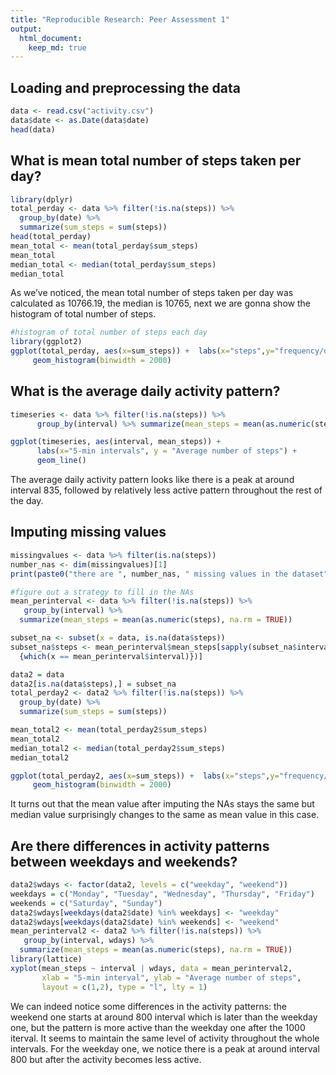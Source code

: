```yaml
---
title: "Reproducible Research: Peer Assessment 1"
output: 
  html_document:
    keep_md: true
---
```



## Loading and preprocessing the data
```r
data <- read.csv("activity.csv")
data$date <- as.Date(data$date)
head(data)
```

## What is mean total number of steps taken per day?
```r
library(dplyr)
total_perday <- data %>% filter(!is.na(steps)) %>% 
  group_by(date) %>% 
  summarize(sum_steps = sum(steps))
head(total_perday)
mean_total <- mean(total_perday$sum_steps)
mean_total
median_total <- median(total_perday$sum_steps)
median_total
```
As we've noticed, the mean total number of steps taken per day was calculated as 10766.19, the median is 10765, next we are gonna show the histogram of total number of steps. 

```r
#histogram of total number of steps each day
library(ggplot2)
ggplot(total_perday, aes(x=sum_steps)) +  labs(x="steps",y="frequency/days") +
     geom_histogram(binwidth = 2000)
```


## What is the average daily activity pattern?
```r
timeseries <- data %>% filter(!is.na(steps)) %>% 
      group_by(interval) %>% summarize(mean_steps = mean(as.numeric(steps), na.rm = TRUE))

ggplot(timeseries, aes(interval, mean_steps)) + 
      labs(x="5-min intervals", y = "Average number of steps") + 
      geom_line()
```

The average daily activity pattern looks like there is a peak at around interval 835, followed by relatively less active pattern throughout the rest of the day.

## Imputing missing values
```r
missingvalues <- data %>% filter(is.na(steps))
number_nas <- dim(missingvalues)[1]
print(paste0("there are ", number_nas, " missing values in the dataset"))

#figure out a strategy to fill in the NAs
mean_perinterval <- data %>% filter(!is.na(steps)) %>% 
   group_by(interval) %>% 
  summarize(mean_steps = mean(as.numeric(steps), na.rm = TRUE))

subset_na <- subset(x = data, is.na(data$steps))
subset_na$steps <- mean_perinterval$mean_steps[sapply(subset_na$interval, function(x)
  {which(x == mean_perinterval$interval)})]

data2 = data
data2[is.na(data$steps),] = subset_na
total_perday2 <- data2 %>% filter(!is.na(steps)) %>% 
  group_by(date) %>% 
  summarize(sum_steps = sum(steps))

mean_total2 <- mean(total_perday2$sum_steps)
mean_total2
median_total2 <- median(total_perday2$sum_steps)
median_total2

ggplot(total_perday2, aes(x=sum_steps)) +  labs(x="steps",y="frequency/days") +
     geom_histogram(binwidth = 2000)

```

It turns out that the mean value after imputing the NAs stays the same but median value surprisingly changes to the same as mean value in this case.

## Are there differences in activity patterns between weekdays and weekends?
```r
data2$wdays <- factor(data2, levels = c("weekday", "weekend"))
weekdays = c("Monday", "Tuesday", "Wednesday", "Thursday", "Friday")
weekends = c("Saturday", "Sunday")
data2$wdays[weekdays(data2$date) %in% weekdays] <- "weekday"
data2$wdays[weekdays(data2$date) %in% weekends] <- "weekend"
mean_perinterval2 <- data2 %>% filter(!is.na(steps)) %>% 
   group_by(interval, wdays) %>% 
  summarize(mean_steps = mean(as.numeric(steps), na.rm = TRUE))
library(lattice)
xyplot(mean_steps ~ interval | wdays, data = mean_perinterval2, 
       xlab = "5-min interval", ylab = "Average number of steps",
       layout = c(1,2), type = "l", lty = 1)
```

We can indeed notice some differences in the activity patterns: the weekend one starts at around 800 interval which is later than the weekday one, but the pattern is more active than the weekday one after the 1000 iterval. It seems to maintain the same level of activity throughout the whole intervals. For the weekday one, we notice there is a peak at around interval 800 but after the activity becomes less active.
